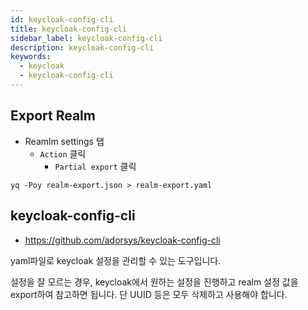 ```yaml
---
id: keycloak-config-cli
title: keycloak-config-cli
sidebar_label: keycloak-config-cli
description: keycloak-config-cli
keywords:
  - keycloak
  - keycloak-config-cli
---
```


## Export Realm

- Reamlm settings 탭
  - `Action` 클릭
    - `Partial export` 클릭

```shell
yq -Poy realm-export.json > realm-export.yaml
```

## keycloak-config-cli

- https://github.com/adorsys/keycloak-config-cli

yaml파일로 keycloak 설정을 관리할 수 있는 도구입니다.

설정을 잘 모르는 경우, keycloak에서 원하는 설정을 진행하고 realm 설정 값을 export하여 참고하면 됩니다. 단 UUID 등은 모두 삭제하고 사용해야 합니다.
